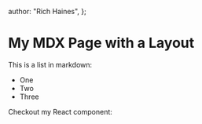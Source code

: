 
  author: "Rich Haines",
};

# My MDX Page with a Layout

This is a list in markdown:

- One
- Two
- Three

Checkout my React component:

<MyComponent />


>
